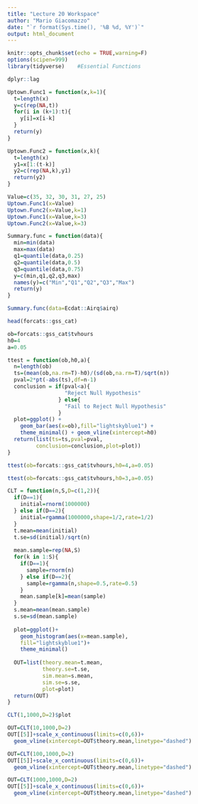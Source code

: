 ```yaml
---
title: "Lecture 20 Workspace"
author: "Mario Giacomazzo"
date: "`r format(Sys.time(), '%B %d, %Y')`"
output: html_document
---
```


```r
knitr::opts_chunk$set(echo = TRUE,warning=F)
options(scipen=999)
library(tidyverse)    #Essential Functions
```

```r
dplyr::lag
```

```r
Uptown.Func1 = function(x,k=1){
  t=length(x)
  y=c(rep(NA,t))
  for(i in (k+1):t){
    y[i]=x[i-k]
  }
  return(y)
}
```

```r
Uptown.Func2 = function(x,k){
  t=length(x)
  y1=x[1:(t-k)]
  y2=c(rep(NA,k),y1)
  return(y2)
}
```


```r
Value=c(35, 32, 30, 31, 27, 25)
Uptown.Func1(x=Value)
Uptown.Func2(x=Value,k=1)
Uptown.Func1(x=Value,k=3)
Uptown.Func2(x=Value,k=3)
```

```r
Summary.func = function(data){
  min=min(data)
  max=max(data)
  q1=quantile(data,0.25)
  q2=quantile(data,0.5)
  q3=quantile(data,0.75)
  y=c(min,q1,q2,q3,max)
  names(y)=c("Min","Q1","Q2","Q3","Max")
  return(y)
}
```

```r
Summary.func(data=Ecdat::Airq$airq)
```

```r
head(forcats::gss_cat)
```

```r
ob=forcats::gss_cat$tvhours
h0=4
a=0.05

ttest = function(ob,h0,a){
  n=length(ob)
  ts=(mean(ob,na.rm=T)-h0)/(sd(ob,na.rm=T)/sqrt(n))
  pval=2*pt(-abs(ts),df=n-1)
  conclusion = if(pval<a){
                  "Reject Null Hypothesis"
                } else{
                  "Fail to Reject Null Hypothesis"
                }
  plot=ggplot() + 
    geom_bar(aes(x=ob),fill="lightskyblue1") +
    theme_minimal() + geom_vline(xintercept=h0)
  return(list(ts=ts,pval=pval,
         conclusion=conclusion,plot=plot))
}
```

```r
ttest(ob=forcats::gss_cat$tvhours,h0=4,a=0.05)
```

```r
ttest(ob=forcats::gss_cat$tvhours,h0=3,a=0.05)
```


```r
CLT = function(n,S,D=c(1,2)){
  if(D==1){
    initial=rnorm(1000000)
  } else if(D==2){
    initial=rgamma(1000000,shape=1/2,rate=1/2)
  }
  t.mean=mean(initial)
  t.se=sd(initial)/sqrt(n)
  
  mean.sample=rep(NA,S)
  for(k in 1:S){
    if(D==1){
      sample=rnorm(n)
    } else if(D==2){
      sample=rgamma(n,shape=0.5,rate=0.5)
    }
    mean.sample[k]=mean(sample)
  }
  s.mean=mean(mean.sample)
  s.se=sd(mean.sample)
  
  plot=ggplot()+
    geom_histogram(aes(x=mean.sample),
    fill="lightskyblue1")+
    theme_minimal()
  
  OUT=list(theory.mean=t.mean,
           theory.se=t.se,
           sim.mean=s.mean,
           sim.se=s.se,
           plot=plot)
  return(OUT)
}
```

```r
CLT(1,1000,D=2)$plot
```

```r
OUT=CLT(10,1000,D=2)
OUT[[5]]+scale_x_continuous(limits=c(0,6))+
  geom_vline(xintercept=OUT$theory.mean,linetype="dashed")
```

```r
OUT=CLT(100,1000,D=2)
OUT[[5]]+scale_x_continuous(limits=c(0,6))+
  geom_vline(xintercept=OUT$theory.mean,linetype="dashed")
```

```r
OUT=CLT(1000,1000,D=2)
OUT[[5]]+scale_x_continuous(limits=c(0,6))+
  geom_vline(xintercept=OUT$theory.mean,linetype="dashed")
```